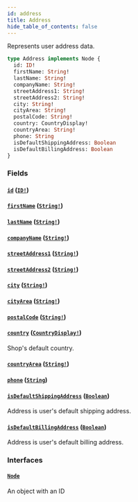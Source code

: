 ```yaml
---
id: address
title: Address
hide_table_of_contents: false
---
```


Represents user address data.

```graphql
type Address implements Node {
  id: ID!
  firstName: String!
  lastName: String!
  companyName: String!
  streetAddress1: String!
  streetAddress2: String!
  city: String!
  cityArea: String!
  postalCode: String!
  country: CountryDisplay!
  countryArea: String!
  phone: String
  isDefaultShippingAddress: Boolean
  isDefaultBillingAddress: Boolean
}
```

### Fields

#### [`id`](#) ([`ID!`](../../../developer/api-reference/scalars/id))

#### [`firstName`](#) ([`String!`](../../../developer/api-reference/scalars/string))

#### [`lastName`](#) ([`String!`](../../../developer/api-reference/scalars/string))

#### [`companyName`](#) ([`String!`](../../../developer/api-reference/scalars/string))

#### [`streetAddress1`](#) ([`String!`](../../../developer/api-reference/scalars/string))

#### [`streetAddress2`](#) ([`String!`](../../../developer/api-reference/scalars/string))

#### [`city`](#) ([`String!`](../../../developer/api-reference/scalars/string))

#### [`cityArea`](#) ([`String!`](../../../developer/api-reference/scalars/string))

#### [`postalCode`](#) ([`String!`](../../../developer/api-reference/scalars/string))

#### [`country`](#) ([`CountryDisplay!`](../../../developer/api-reference/objects/country-display))

Shop's default country.

#### [`countryArea`](#) ([`String!`](../../../developer/api-reference/scalars/string))

#### [`phone`](#) ([`String`](../../../developer/api-reference/scalars/string))

#### [`isDefaultShippingAddress`](#) ([`Boolean`](../../../developer/api-reference/scalars/boolean))

Address is user's default shipping address.

#### [`isDefaultBillingAddress`](#) ([`Boolean`](../../../developer/api-reference/scalars/boolean))

Address is user's default billing address.

### Interfaces

#### [`Node`](../../../developer/api-reference/interfaces/node)

An object with an ID
